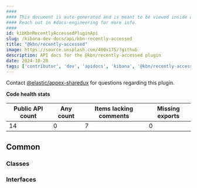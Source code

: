 ```yaml
---
####
#### This document is auto-generated and is meant to be viewed inside our experimental, new docs system.
#### Reach out in #docs-engineering for more info.
####
id: kibKbnRecentlyAccessedPluginApi
slug: /kibana-dev-docs/api/kbn-recently-accessed
title: "@kbn/recently-accessed"
image: https://source.unsplash.com/400x175/?github
description: API docs for the @kbn/recently-accessed plugin
date: 2024-10-28
tags: ['contributor', 'dev', 'apidocs', 'kibana', '@kbn/recently-accessed']
---
```




Contact [@elastic/appex-sharedux](https://github.com/orgs/elastic/teams/appex-sharedux) for questions regarding this plugin.

**Code health stats**

| Public API count  | Any count | Items lacking comments | Missing exports |
|-------------------|-----------|------------------------|-----------------|
| 14 | 0 | 7 | 0 |

## Common

### Classes
<DocDefinitionList data={kbnRecentlyAccessedObj.common.classes}/>

### Interfaces
<DocDefinitionList data={kbnRecentlyAccessedObj.common.interfaces}/>

